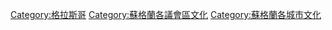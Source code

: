[[Category:格拉斯哥|Category:格拉斯哥]]
[[Category:蘇格蘭各議會區文化|Category:蘇格蘭各議會區文化]]
[[Category:蘇格蘭各城市文化|Category:蘇格蘭各城市文化]]